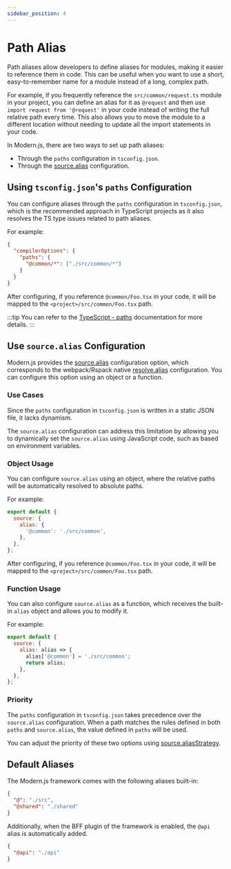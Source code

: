 ```yaml
---
sidebar_position: 4
---
```


# Path Alias

Path aliases allow developers to define aliases for modules, making it easier to reference them in code. This can be useful when you want to use a short, easy-to-remember name for a module instead of a long, complex path.

For example, if you frequently reference the `src/common/request.ts` module in your project, you can define an alias for it as `@request` and then use `import request from '@request'` in your code instead of writing the full relative path every time. This also allows you to move the module to a different location without needing to update all the import statements in your code.

In Modern.js, there are two ways to set up path aliases:

- Through the `paths` configuration in `tsconfig.json`.
- Through the [source.alias](/configure/app/source/alias) configuration.

## Using `tsconfig.json`'s `paths` Configuration

You can configure aliases through the `paths` configuration in `tsconfig.json`, which is the recommended approach in TypeScript projects as it also resolves the TS type issues related to path aliases.

For example:

```json title="tsconfig.json"
{
  "compilerOptions": {
    "paths": {
      "@common/*": ["./src/common/*"]
    }
  }
}
```

After configuring, if you reference `@common/Foo.tsx` in your code, it will be mapped to the `<project>/src/common/Foo.tsx` path.

:::tip
You can refer to the [TypeScript - paths](https://www.typescriptlang.org/tsconfig#paths) documentation for more details.
:::

## Use `source.alias` Configuration

Modern.js provides the [source.alias](/configure/app/source/alias) configuration option, which corresponds to the webpack/Rspack native [resolve.alias](https://webpack.js.org/configuration/resolve/#resolvealias) configuration. You can configure this option using an object or a function.

### Use Cases

Since the `paths` configuration in `tsconfig.json` is written in a static JSON file, it lacks dynamism.

The `source.alias` configuration can address this limitation by allowing you to dynamically set the `source.alias` using JavaScript code, such as based on environment variables.

### Object Usage

You can configure `source.alias` using an object, where the relative paths will be automatically resolved to absolute paths.

For example:

```js
export default {
  source: {
    alias: {
      '@common': './src/common',
    },
  },
};
```

After configuring, if you reference `@common/Foo.tsx` in your code, it will be mapped to the `<project>/src/common/Foo.tsx` path.

### Function Usage

You can also configure `source.alias` as a function, which receives the built-in `alias` object and allows you to modify it.

For example:

```js
export default {
  source: {
    alias: alias => {
      alias['@common'] = './src/common';
      return alias;
    },
  },
};
```

### Priority

The `paths` configuration in `tsconfig.json` takes precedence over the `source.alias` configuration. When a path matches the rules defined in both `paths` and `source.alias`, the value defined in `paths` will be used.

You can adjust the priority of these two options using [source.aliasStrategy](/configure/app/source/alias-strategy).

## Default Aliases

The Modern.js framework comes with the following aliases built-in:

```json
{
  "@": "./src",
  "@shared": "./shared"
}
```

Additionally, when the BFF plugin of the framework is enabled, the `@api` alias is automatically added.

```json
{
  "@api": "./api"
}
```

